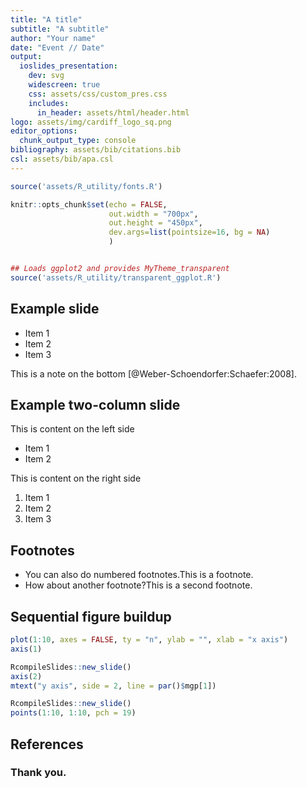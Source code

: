```yaml
---
title: "A title"
subtitle: "A subtitle"
author: "Your name" 
date: "Event // Date"
output: 
  ioslides_presentation:
    dev: svg
    widescreen: true
    css: assets/css/custom_pres.css
    includes:
      in_header: assets/html/header.html
logo: assets/img/cardiff_logo_sq.png
editor_options: 
  chunk_output_type: console
bibliography: assets/bib/citations.bib
csl: assets/bib/apa.csl
---
```


```r
source('assets/R_utility/fonts.R')
```

```r
knitr::opts_chunk$set(echo = FALSE,
                      out.width = "700px",
                      out.height = "450px",
                      dev.args=list(pointsize=16, bg = NA)
                      )


## Loads ggplot2 and provides MyTheme_transparent 
source('assets/R_utility/transparent_ggplot.R')

```

## Example slide

* Item 1
* Item 2
* Item 3


<div class="bottomnote">
This is a note on the bottom [@Weber-Schoendorfer:Schaefer:2008].
</div>


## Example two-column slide {.columns-2 .smaller}

This is content on the left side

* Item 1
* Item 2

<p class="forceBreak"></p>

This is content on the right side

1. Item 1
2. Item 2
3. Item 3

## Footnotes

* You can also do numbered footnotes.<footnote>This is a footnote.</footnote>
* How about another footnote?<footnote>This is a second footnote.</footnote>

## Sequential figure buildup

```r
plot(1:10, axes = FALSE, ty = "n", ylab = "", xlab = "x axis")
axis(1)

RcompileSlides::new_slide()
axis(2)
mtext("y axis", side = 2, line = par()$mgp[1])

RcompileSlides::new_slide()
points(1:10, 1:10, pch = 19)
```

## References {.nopagenumberincrement .smaller}

### Thank you.

